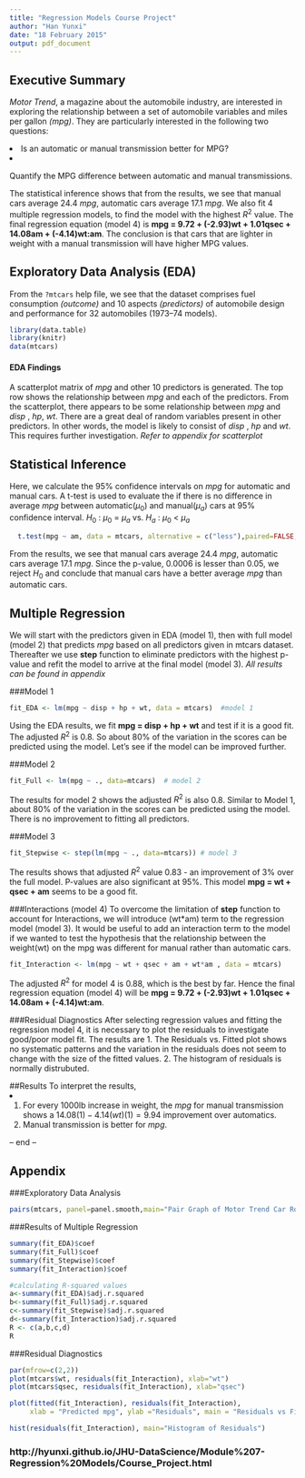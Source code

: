 ```yaml
---
title: "Regression Models Course Project"
author: "Han Yunxi"
date: "18 February 2015"
output: pdf_document
---
```

## Executive Summary

*Motor Trend*, a magazine about the automobile industry, are interested in exploring the relationship between a set of automobile variables and miles per gallon *(mpg)*. They are particularly interested in the following two questions:

<li>Is an automatic or manual transmission better for MPG?
<li>Quantify the MPG difference between automatic and manual transmissions.

The statistical inference shows that from the results, we see that manual cars average 24.4 *mpg*, automatic cars average 17.1 *mpg*. We also fit 4 multiple regression models, to find the model with the highest $R^2$ value. The final regression equation (model 4) is **mpg = 9.72 + (-2.93)wt + 1.01qsec + 14.08am + (-4.14)wt:am**. The conclusion is that cars that are lighter in weight with a manual transmission will have higher MPG values.

## Exploratory Data Analysis (EDA)
From the `?mtcars` help file, we see that the dataset comprises fuel consumption *(outcome)* and 10 aspects *(predictors)* of automobile design and performance for 32 automobiles (1973–74 models). 

```r
library(data.table)
library(knitr)
data(mtcars)
```

#### EDA Findings
A scatterplot matrix of *mpg* and other 10 predictors is generated. The top row shows the relationship between *mpg* and each of the predictors. From the scatterplot, there appears to be some relationship  between *mpg* and *disp* , *hp*, *wt*. There are a great deal of random variables present in other predictors. In other words, the model is likely to consist of *disp* , *hp* and *wt*. This requires further investigation. *Refer to appendix for scatterplot*

## Statistical Inference
Here, we calculate the 95% confidence intervals on *mpg* for automatic and manual cars. A t-test is used to evaluate the if there is no difference in average *mpg* between automatic($\mu_0$) and manual($\mu_a$) cars at 95% confidence interval. $H_0$ : $\mu_0$ = $\mu_a$ vs. $H_a$ : $\mu_0$ < $\mu_a$ 

```r
  t.test(mpg ~ am, data = mtcars, alternative = c("less"),paired=FALSE, conf.level = 0.95) 
```
From the results, we see that manual cars average 24.4 *mpg*, automatic cars average 17.1 *mpg*. Since the p-value, 0.0006 is lesser than 0.05, we reject $H_0$ and conclude that manual cars have a better average  *mpg* than automatic cars.

## Multiple Regression
We will start with the predictors given in EDA (model 1), then with full model (model 2) that predicts *mpg* based on all predictors given in mtcars dataset. Thereafter we use **step** function to eliminate predictors with the highest p-value and refit the model to arrive at the final model (model 3). *All results can be found in appendix*

###Model 1
```r
fit_EDA <- lm(mpg ~ disp + hp + wt, data = mtcars)  #model 1
```
Using the EDA results, we fit **mpg = disp + hp + wt** and test if it is a good fit. The adjusted $R^2$ is 0.8. So about 80% of the variation in the scores can be predicted using the model. Let's see if the model can be improved further.

###Model 2
```r
fit_Full <- lm(mpg ~ ., data=mtcars)  # model 2
```
The results for model 2 shows the adjusted $R^2$ is also 0.8. Similar to Model 1, about 80% of the variation in the scores can be predicted using the model. There is no improvement to fitting all predictors.
 
###Model 3
```r
fit_Stepwise <- step(lm(mpg ~ ., data=mtcars)) # model 3
```
The results shows that adjusted $R^2$ value 0.83 - an improvement of 3% over the full model. P-values are also significant at 95%. This model **mpg = wt + qsec + am** seems to be a good fit. 

###Interactions (model 4)
To overcome the limitation of **step** function to account for Interactions, we will introduce (wt*am) term to the regression model (model 3). It would be useful to add an interaction term to the model if we wanted to test the hypothesis that the relationship between the weight(wt) on the mpg was different for manual rather than automatic cars.

```r
fit_Interaction <- lm(mpg ~ wt + qsec + am + wt*am , data = mtcars) 
```

The adjusted $R^2$ for model 4 is 0.88, which is the best by far. Hence the final regression equation (model 4) will be **mpg = 9.72 + (-2.93)wt + 1.01qsec + 14.08am + (-4.14)wt:am**. 

###Residual Diagnostics
After selecting regression values and fitting the regression model 4, it is necessary to plot the residuals to investigate good/poor model fit. The results are 1. The Residuals vs. Fitted plot shows no systematic patterns and the variation in the residuals does not seem to change with the size of the fitted values. 2. The histogram of residuals is normally distrubuted.

##Results
To interpret the results, 
<li>1. For every 1000lb increase in weight, the *mpg* for manual transmission shows a $14.08(1) - 4.14(wt)(1) = 9.94$ improvement over automatics.
2. Manual transmission is better for *mpg*.

-- end --


## Appendix

###Exploratory Data Analysis
```r
pairs(mtcars, panel=panel.smooth,main="Pair Graph of Motor Trend Car Road Tests")
```

###Results of Multiple Regression
```r
summary(fit_EDA)$coef
summary(fit_Full)$coef
summary(fit_Stepwise)$coef
summary(fit_Interaction)$coef

#calculating R-squared values
a<-summary(fit_EDA)$adj.r.squared
b<-summary(fit_Full)$adj.r.squared
c<-summary(fit_Stepwise)$adj.r.squared
d<-summary(fit_Interaction)$adj.r.squared
R <- c(a,b,c,d)
R
```

###Residual Diagnostics
```r
par(mfrow=c(2,2))
plot(mtcars$wt, residuals(fit_Interaction), xlab="wt")
plot(mtcars$qsec, residuals(fit_Interaction), xlab="qsec")

plot(fitted(fit_Interaction), residuals(fit_Interaction), 
     xlab = "Predicted mpg", ylab ="Residuals", main = "Residuals vs Fitted")

hist(residuals(fit_Interaction), main="Histogram of Residuals")
```
### http://hyunxi.github.io/JHU-DataScience/Module%207-Regression%20Models/Course_Project.html
